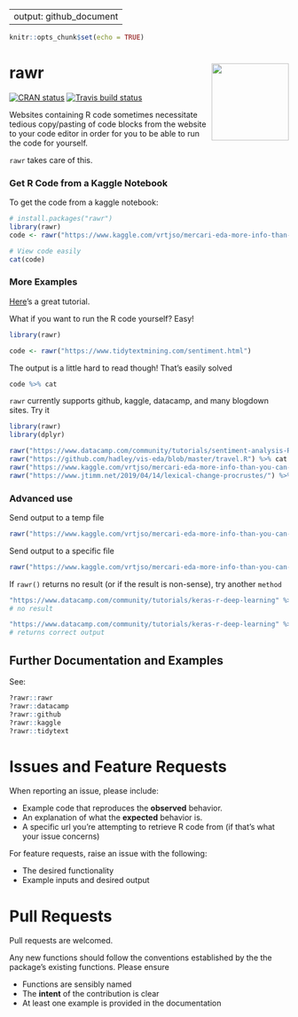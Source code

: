 
---
output: github_document
---
  
```r
knitr::opts_chunk$set(echo = TRUE)
```

# rawr <a href='https://github.com/stevecondylios/rawr'><img src='man/figures/RAWR_dark.png' align="right" height="139" /></a>

[![CRAN status](https://www.r-pkg.org/badges/version/rawr)](https://cran.r-project.org/package=rawr)
[![Travis build status](https://travis-ci.org/stevecondylios/rawr.svg?branch=master)](https://travis-ci.org/stevecondylios/rawr)
<!-- badges: end -->

Websites containing R code sometimes necessitate tedious copy/pasting of code blocks from the website to your code editor in order for you to be able to run the code for yourself.

`rawr` takes care of this.  

### Get R Code from a Kaggle Notebook

To get the code from a kaggle notebook:

```R
# install.packages("rawr")
library(rawr)
code <- rawr("https://www.kaggle.com/vrtjso/mercari-eda-more-info-than-you-can-imagine")

# View code easily
cat(code)
``` 


### More Examples

[Here](https://www.tidytextmining.com/sentiment.html)'s a great tutorial. 

What if you want to run the R code yourself? Easy!

```R
library(rawr)

code <- rawr("https://www.tidytextmining.com/sentiment.html") 
```

The output is a little hard to read though! That's easily solved

```R
code %>% cat
```


`rawr` currently supports github, kaggle, datacamp, and many blogdown sites. Try it

```R
library(rawr)
library(dplyr)

rawr("https://www.datacamp.com/community/tutorials/sentiment-analysis-R") %>% cat
rawr("https://github.com/hadley/vis-eda/blob/master/travel.R") %>% cat
rawr("https://www.kaggle.com/vrtjso/mercari-eda-more-info-than-you-can-imagine") %>% cat
rawr("https://www.jtimm.net/2019/04/14/lexical-change-procrustes/") %>% cat
```

### Advanced use

Send output to a temp file

```R
rawr("https://www.kaggle.com/vrtjso/mercari-eda-more-info-than-you-can-imagine", to_file=T)
```

Send output to a specific file

```R
rawr("https://www.kaggle.com/vrtjso/mercari-eda-more-info-than-you-can-imagine", file_path="mynewfile.R")
```

If `rawr()` returns no result (or if the result is non-sense), try another `method`

```R
"https://www.datacamp.com/community/tutorials/keras-r-deep-learning" %>% rawr %>% cat
# no result

"https://www.datacamp.com/community/tutorials/keras-r-deep-learning" %>% rawr(method = 2) %>% cat 
# returns correct output
```

## Further Documentation and Examples

See:

```R
?rawr::rawr
?rawr::datacamp
?rawr::github
?rawr::kaggle
?rawr::tidytext
```




# Issues and Feature Requests

When reporting an issue, please include:

* Example code that reproduces the **observed** behavior.
* An explanation of what the **expected** behavior is.
* A specific url you're attempting to retrieve R code from (if that's what your issue concerns)


For feature requests, raise an issue with the following:

* The desired functionality
* Example inputs and desired output



# Pull Requests

Pull requests are welcomed. 

Any new functions should follow the conventions established by the the package's existing functions. Please ensure

* Functions are sensibly named
* The __intent__ of the contribution is clear
* At least one example is provided in the documentation






